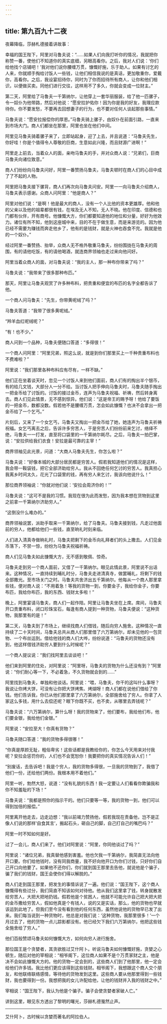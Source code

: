 ```yaml
---
---
---
```

title: 第九百九十二夜
---






夜幕降临，莎赫札德接着讲故事：





幸福的国王陛下，阿里对马鲁夫说：“……如果人们向我打听你的情况，我就把你称赞一番，使他们不知道你的真实底细，另眼高看你。之后，我对人们说：‘你们给他找个店铺吧！’我对他们说你腰缠万贯，慷慨好施，乐于助人。如果有讨乞的人来，你就顺手掏给讨饭人一些钱，让他们相信我说的是真话，更加敬重你，爱戴你，高看你。之后，我设宴招待你，同时为了你而招待所有商人，让你和他们相识，以便做买卖。同他们进行交往，这样用不了多久，你就会变成一位财主。”

第二天，阿里给了马鲁夫一千第纳尔，让他穿上一套华丽服装，给了他一匹骡子，令一奴仆为他带路，然后对他说：“愿安拉护佑你！因为你是我的好友，我理应款待你。你不要发愁，不要再去回想妻子的行为，也不要对任何人谈起那些事情。”

马鲁夫说：“愿安拉报偿你的厚恩。”马鲁夫骑上骡子，由奴仆在前面引路，一直来到市场大门。商人们都坐在那里，阿里也坐在他们中间。

阿里见马鲁夫骑着骡子来了，立即站起身，迎了上去，并且说道：“马鲁夫先生，你好哇！你是个值得令人尊敬的巨商，生意如此兴隆，而且财源广进啊！”

阿里走上前去，当着众人的面，亲吻马鲁夫的手，并对众商人说：“兄弟们，巨商马鲁夫向诸位致意。”

商人们纷纷向马鲁夫问好，阿里一番赞扬马鲁夫，马鲁夫顿时在商人们的心目中成了了不起的人物。

阿里把马鲁夫接下骡背，商人们再次向马鲁夫问安。阿里一一向马鲁夫介绍商人，马鲁夫表示感谢。众商人问阿里：“他是商人？”

阿里对他们说：“是啊！他是最大的商人，没有一个人比他的资本更雄厚。他和他的父亲以及他的祖辈都很有钱，在埃及无人不知，无人不晓。他在印度、信德和也门都有伙伴，开有商号。他慷慨大方，你们都要知道他的地位和分量，好好为他效力。诸位有所不知，他到这座城中来，目的不在于做生意，而是来游览的。因为他已经不需要为赚钱而奔走他乡了，他有的是钱财，就是火神也吞食不完。我就是他的一个奴仆。”

经过阿里一番赞扬、抬举，众商人无不格外敬重马鲁夫，纷纷围拢在马鲁夫的周围，有的请他吃饭，有的请他喝酒，就连商界领袖也走过来向他问好。

阿里当着众商人的面，对马鲁夫说：“我的主人，那一种布你带来了吗？”

马鲁夫说：“我带来了很多那种布匹。”

那天，阿里让马鲁夫观赏了许多种布料，把贵重和便宜的布匹的名字全都告诉了他。

一个商人问马鲁夫：“先生，你带黄呢绒了吗？”

马鲁夫答道：“我带了很多黄呢绒。”

“羚羊血红呢绒呢？”

“有！也不少。”

商人问到一个品种，马鲁夫便随口答道：“多得很！”

一个商人问阿里：“阿里兄弟，照这么说，就是到你们那里买上一千种贵重布料也不费难啦？”

阿里说：“我们那里各种布料应有尽有，一样不缺。”

他们正在坐着谈天时，忽见一个讨饭人来到他们面前，商人们有的掏出半个银币，有的给几文钱，大部分人一分不给。当讨饭人把手伸向马鲁夫时，马鲁夫随手掏出一把金币给了讨饭的。讨饭的接过金币，连声为马鲁夫祝福、祈祷，然后转身离去。商人们见此情景，无不感到惊异。他们说：“这是帝王的赐予呀！他给了要饭的一把金币，数都没数。假若他不是腰缠万贯，怎会如此慷慨？也决不会拿出一把金币给了一个乞丐。”

片刻后，又来了一个女乞丐，马鲁夫又掏出一把金币给了她，她连声为马鲁夫祈祷祝福。女乞丐离去之后，告诉许多穷苦人，于是穷苦人们纷纷前来乞讨，络绎不绝，马鲁夫一一打发，直至将口袋里的一千第纳尔耗尽。之后，马鲁夫一拍巴掌，说：“安拉供给我们衣食！安拉是最可靠的主宰！”

商界领袖见此光景，问道：“大商人马鲁夫先生，你怎么啦？”

马鲁夫说：“好像本城的大部分居民都是穷苦人。假若我知道他们的情况是这样，我会带一鞍袋钱，把它全部济助给穷人。我从不回绝任何乞讨的穷苦人。我真担心我离乡时间太久，花光了口袋里的钱，再有穷人来乞讨，我该向他说什么！”

那位商界领袖说：“你就对他们说：‘安拉会周济你的！’”

马鲁夫说：“这可不是我的习惯。我现在很为此而发愁，因为我本想在货物到这里之前拿一千第纳尔济助穷人。”

“这倒没什么难办的。”

商界领袖说罢，派助手取来一千第纳尔，给了马鲁夫。马鲁夫接到钱，凡走过他面前的穷人，他都给他们一些钱，直至晌礼时刻来临。

人们进入清真寺做晌礼时，马鲁夫把剩下的金币向礼拜者们的头上撒去。人们见金币落下，不禁一惊，纷纷为马鲁夫祝福祈祷。

商人们见马鲁夫如此慷慨大方，无不感到敬佩、惊奇。

马鲁夫走到另一个商人面前，又借了一千第纳尔。眼见此情此景，阿里说不出话来。这种情况，一直持续到晡礼时分，马鲁夫走进清真寺，做罢晡礼，将剩下的钱全部撒光。至市场关门之时。马鲁夫共舍济出五千第纳尔。他每从一个商人那里拿些钱，便对商人说：“不用着急！等我的货物一到，你要金子，我给你金子，你要布匹，我给你布匹，我的东西、钱财太多啦！”

晚上，阿里宴请马鲁夫，商人们一起作陪。阿里让马鲁夫坐在上席。席间，马鲁夫开口贵重布料，闭口珍珠宝石，每逢有商人提到一种货物，马鲁夫便说：“这种货物，我那里有的是！”

第二天，马鲁夫到了市场上，继续找商人们借钱，随后向穷人施舍。这种情况一直持续了二十天时间，马鲁夫总共从商人们那里借了六万第纳尔，却未见他的一包货物、一个布丝运到。借给他钱的商人们大哗，纷纷说道：“马鲁夫的货物还没有到，他这样借钱济助穷人要到什么时候呢？”

一个商人提议说：“我们找阿里去谈谈吧！”

他们来到阿里的住处，对阿里说：“阿里呀，马鲁夫的货物为什么还没有到？”阿里说：“你们耐心等一下，不必着急，不久货物就会到的……”

阿里找到马鲁夫，单独和他谈话。阿里说：“喂，马鲁夫，你干的这叫什么事呀？我说让你烤大饼，可没有让你把大饼烤焦、烤煳呀！商人们都在说他们借给了你钱。他们告诉我，你已从他们那里拿了六万第纳尔，全部施舍给了穷人。你拿了人家这么多钱，用什么去偿还呢？眼下你既不买，也不卖，从哪里去弄钱呢？”

马鲁夫说：“六万第纳尔，算什么呀！我的货物来了，他们要布，我给他们布，他们要金银，我给他们金银。”

阿里说：“安拉至大！你真有货物？”

马鲁夫随口答道：“我的货物多得很哪！”

“你真是厚颜无耻，粗俗卑劣！这些话都是我教给你的，你怎么今天用来对付我呢？安拉会惩罚你的，人们也不会宽恕你！我要把你的真实情况告诉人们！”

“别废话，去告诉吧！我是个穷人，我的货物多得很，一旦我的货物到了，我借了他们一份，还给他们两份。我根本用不着他们。”

阿里一听，勃然大怒，说道：“没有礼貌的东西！我一定要让人们看看你欺骗我和你不知羞耻的下场！”

马鲁夫说：“我都是照你的指示干的。他们只要等一等，我的货物一到，他们可以得到加倍的报偿。”

阿里离开他走去，边走边想：“我以前竭力赞扬他，假若我现在责备他，岂不是正像人们说的那样‘自食其言’，搬起石头，砸自己的脚，自己打自己的嘴巴吗？”

阿里一时不知如何是好。

过了一会儿，商人们来了。他们对阿里说：“阿里，你同他谈过了吗？”

阿里说：“诸位兄弟，我真替他感到害羞。他也欠我一千第纳尔，我简直无法向他开口要。你们给他钱时，没有同我商量，我不好向他开口为你们讨钱，只好你们自己开口向他要了。如果他不还你们，你们就到国王那里去告他，就说他是个骗子，骗了我们的钱财，国王会使你们得以解脱的。”

商人们走到国王那里，把发生的事情诉说了一遍。他们说：“国王陛下，这个商人慷慨得有些过分，我们简直不知该如何对待他。他从我们这里拿了钱，转身就散发给穷苦人，大把大把地扔钱。假若他是个贫困人，他就不可能允许自己把大把大把的金币撒给穷苦人，假如他真是个有钱人，说的又是实话，那么，他的货物也早就该运到此地了。但我们至今没有看到他的任何东西，虽然他说他的货物早已发了出来。我们每当说到一种货物时，他总是对我们说：‘这种货物，我那里很多！’一个月过去了，他的货物一点儿踪影都没有。他已经欠下我们六万第纳尔，他把这些钱全施舍给了穷人。”

他们百般赞颂马鲁夫如何慷慨大方，如何向穷人进行施舍。

那位国王是个贪婪者，其贪欲胜过艾什阿卜。听说马鲁夫如何慷慨好施，贪婪之心顿生，随后对他的宰相说：“相爷阁下，这位商人如果不是个万贯家财之主，他是决不会如此慷慨大方的。他的货物一定会到的，这些商人们到了他那里，他一定会给他们许多钱。我比他们更应该得到这些钱财。相爷阁下，我想跟这个商人交个朋友，和他联络联络感情，等待他的货物发到这里。这些商人要从他那里得到一些钱财，我也要得到一份。我想把我的女儿许配给他，让他的钱财并入我的钱财之中。”

宰相说：“国王陛下，我认为他是个骗子。骗子会使贪婪者家破人亡。”





讲到这里，眼见东方透出了黎明的曙光，莎赫札德戛然止声。



***





艾什阿卜，古时候以贪婪而著名的阿拉伯人。​​​